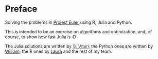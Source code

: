 # Preface {.unnumbered}

Solving the problems in [Project Euler](https://projecteuler.net/archives) using R, Julia and Python.

This is intended to be an exercise on algorithms and optimization, and, of course, to show how fast Julia is :D

The Julia solutions are written by [G. Vituri](https://github.com/vituri); the Python ones are written by [William](https://github.com/william-lima-p); the R ones by [Laura](https://github.com/rinoscronauta) and the rest of my team.
